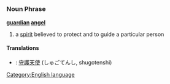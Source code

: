 =={{en}}==
[[Category:English language]]
===Noun Phrase===
'''[[guardian]] [[angel]]'''

#a [[spirit]] believed to protect and to guide a particular person
====Translations====
*{{ja}}: [[守護天使]] (しゅごてんし, shugotenshi)